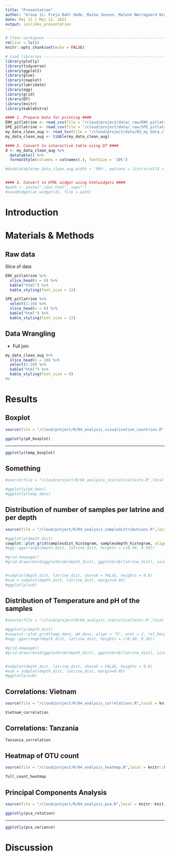 ```yaml
---
title: "Presentation"
author: "Group 11: Freja Dahl Hede, Maika Jensen, Malene Nørregaard Nielsen\n, Sofie Rossen, Sofie Theisen Honore"
date: Maj 11 / Maj 12, 2021
output: ioslides_presentation
---
```

<!-- Et slide består normalvis af en overskrift og to chunks
## Overskrift på Slide, e.g. PCA
1. Et slide hvor filen med output sources (benyt include=FALSE), OBS: skriv full path
2. Et slide med output (bruger ggplotly i de fleste tilfælde
-->

```r
# Clear workspace ---------------------------------------------------------
rm(list = ls())
knitr::opts_chunk$set(echo = FALSE)

# Load libraries ----------------------------------------------------------
library(plotly)
library(tidyverse)
library(ggplot2)
library(glue)
library(cowplot)
library(lubridate)
library(egg)
library(grid)
library(DT)
library(knitr)
library(kableExtra)
```

```r
#### 1. Prepare Data for printing ####
ENV_pitlatrine <- read_csv(file = "/cloud/project/data/_raw/ENV_pitlatrine.csv")
SPE_pitlatrine <- read_csv(file = "/cloud/project/data/_raw/SPE_pitlatrine.csv")
my_data_clean_aug <- read_tsv(file = "/cloud/project/data/03_my_data_clean_aug.tsv")
my_data_clean_aug <- tibble(my_data_clean_aug)

#### 2. Convert to interactive table using DT ####
d <- my_data_clean_aug %>%
  datatable() %>%
  formatStyle(columns = colnames(.), fontSize = '10%')

#d=datatable(my_data_clean_aug,width = '90%', options = list(scrollX = TRUE))


#### 3. Convert to HTML widget using htmlwidgets ####
#path <- paste("./dat.html", sep="")
#saveWidget(as_widget(d), file = path)
```

# Introduction 
# Materials & Methods
## Raw data
Slice of data
```r
ENV_pitlatrine %>%
  slice_head(n = 6) %>%
  kable("html") %>%
  kable_styling(font_size = 12)

SPE_pitlatrine %>%
  select(1:10) %>%
  slice_head(n = 6) %>%
  kable("html") %>%
  kable_styling(font_size = 12)
```

## Data Wrangling
- Full join 
```r
my_data_clean_aug %>%
  slice_head(n = 10) %>%
  select(1:10) %>%
  kable("html") %>%
  kable_styling(font_size = 9)
#d
```

# Results
## Boxplot
```r
source(file = "/cloud/project/R/04_analysis_visualisation_countries.R",local = knitr::knit_global())
```

```r
ggplotly(pH_boxplot)

```
___
```r
ggplotly(temp_boxplot)

```

## Something
```r
#source(file = "/cloud/project/R/04_analysis_statisticaltests.R",local = knitr::knit_global())
```

```r
#ggplotly(pH_dens)
#ggplotly(temp_dens)

```

## Distribution of number of samples per latrine and per depth
```r
source(file = "/cloud/project/R/04_analysis_sampledistributions.R",local = knitr::knit_global())
```

```r
#ggplotly(depth_dist)
cowplot::plot_grid(samplesdist_histogram, samplesdepth_histogram, align = "h", ncol = 2, rel_heights = c(0.50, 0.50))
#egg::ggarrange(depth_dist, latrine_dist, heights = c(0.50, 0.50))

#grid.newpage()
#grid.draw(rbind(ggplotGrob(depth_dist), ggplotGrob(latrine_dist), size = "last"))


#subplot(depth_dist, latrine_dist, shareX = FALSE, heights = 0.8)
#sub = subplot(depth_dist, latrine_dist, margin=0.05)
#ggplotly(sub)
```

## Distribution of Temperature and pH of the samples
```r
#source(file = "/cloud/project/R/04_analysis_statisticaltests.R",local = knitr::knit_global())
```

```r
#ggplotly(depth_dist)
#cowplot::plot_grid(temp_dens, pH_dens, align = "h", ncol = 2, rel_heights = c(0.50, 0.50))
#egg::ggarrange(depth_dist, latrine_dist, heights = c(0.50, 0.50))

#grid.newpage()
#grid.draw(rbind(ggplotGrob(depth_dist), ggplotGrob(latrine_dist), size = "last"))


#subplot(depth_dist, latrine_dist, shareX = FALSE, heights = 0.8)
#sub = subplot(depth_dist, latrine_dist, margin=0.05)
#ggplotly(sub)
```
## Correlations: Vietnam
```r
source(file = "/cloud/project/R/04_analysis_correlations.R",local = knitr::knit_global())
```

```r
Vietnam_correlation
```

## Correlations: Tanzania
```r
Tanzania_correlation
```

## Heatmap of OTU count 
```r
source(file = "/cloud/project/R/04_analysis_heatmap.R",local = knitr::knit_global())
```

```r
full_count_heatmap
```


## Principal Components Analysis
```r
source(file = "/cloud/project/R/04_analysis_pca.R",local = knitr::knit_global())
```

```r
ggplotly(pca_rotation)
```
---
```r
ggplotly(pca_variance)
```


# Discussion